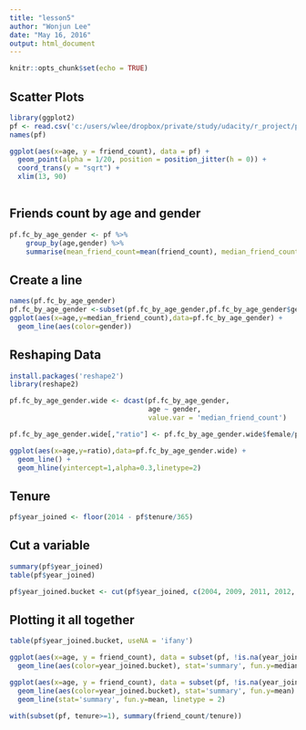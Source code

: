 ```yaml
---
title: "lesson5"
author: "Wonjun Lee"
date: "May 16, 2016"
output: html_document
---
```


```r
knitr::opts_chunk$set(echo = TRUE)
```

## Scatter Plots
```r
library(ggplot2)
pf <- read.csv('c:/users/wlee/dropbox/private/study/udacity/r_project/pseudo_facebook.tsv', sep = '\t')
names(pf)

ggplot(aes(x=age, y = friend_count), data = pf) +
  geom_point(alpha = 1/20, position = position_jitter(h = 0)) +
  coord_trans(y = "sqrt") +
  xlim(13, 90)
  
```

## Friends count by age and gender
```r
pf.fc_by_age_gender <- pf %>%
    group_by(age,gender) %>%
    summarise(mean_friend_count=mean(friend_count), median_friend_count=median(friend_count),n=n())
```

## Create a line
```r
names(pf.fc_by_age_gender)
pf.fc_by_age_gender <-subset(pf.fc_by_age_gender,pf.fc_by_age_gender$gender %in% c("female","male"))
ggplot(aes(x=age,y=median_friend_count),data=pf.fc_by_age_gender) +
  geom_line(aes(color=gender))
```

## Reshaping Data
```r
install.packages('reshape2')
library(reshape2)

pf.fc_by_age_gender.wide <- dcast(pf.fc_by_age_gender,
                                  age ~ gender,
                                  value.var = 'median_friend_count')

pf.fc_by_age_gender.wide[,"ratio"] <- pf.fc_by_age_gender.wide$female/pf.fc_by_age_gender.wide$male

ggplot(aes(x=age,y=ratio),data=pf.fc_by_age_gender.wide) +
  geom_line() + 
  geom_hline(yintercept=1,alpha=0.3,linetype=2)
```

## Tenure
```r
pf$year_joined <- floor(2014 - pf$tenure/365)

```

## Cut a variable
```r
summary(pf$year_joined)
table(pf$year_joined)

pf$year_joined.bucket <- cut(pf$year_joined, c(2004, 2009, 2011, 2012, 2014))
```

## Plotting it all together
```r
table(pf$year_joined.bucket, useNA = 'ifany')

ggplot(aes(x=age, y = friend_count), data = subset(pf, !is.na(year_joined.bucket)))+ 
  geom_line(aes(color=year_joined.bucket), stat='summary', fun.y=median)

ggplot(aes(x=age, y = friend_count), data = subset(pf, !is.na(year_joined.bucket)))+ 
  geom_line(aes(color=year_joined.bucket), stat='summary', fun.y=mean) +
  geom_line(stat='summary', fun.y=mean, linetype = 2)

with(subset(pf, tenure>=1), summary(friend_count/tenure))

```

